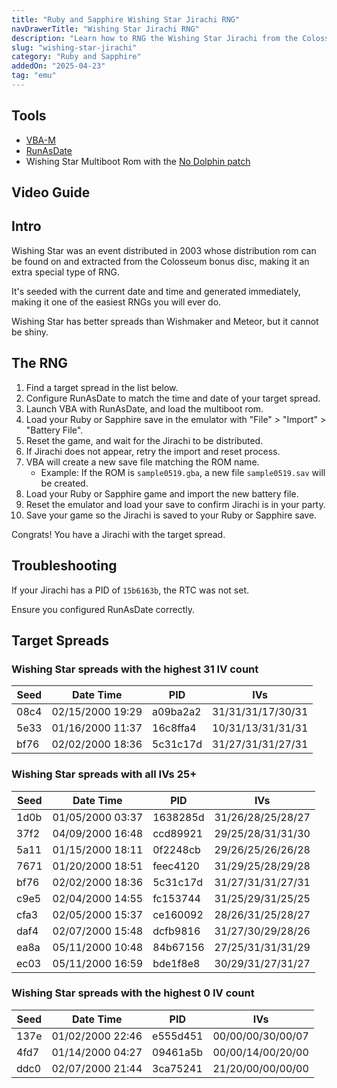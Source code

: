 ```yaml
---
title: "Ruby and Sapphire Wishing Star Jirachi RNG"
navDrawerTitle: "Wishing Star Jirachi RNG"
description: "Learn how to RNG the Wishing Star Jirachi from the Colosseum Bonus Disc in Ruby and Sapphire."
slug: "wishing-star-jirachi"
category: "Ruby and Sapphire"
addedOn: "2025-04-23"
tag: "emu"
---
```


## Tools

- [VBA-M](https://github.com/visualboyadvance-m/visualboyadvance-m/releases/latest)
- [RunAsDate](https://www.nirsoft.net/utils/run_as_date.html)
- Wishing Star Multiboot Rom with the [No Dolphin patch](/no-dolphin-patch)

## Video Guide

<YouTubeVideo src="https://www.youtube.com/embed/bw2XLZzsfdU?si=LUD28rVsZBDUzn0m" />

## Intro

Wishing Star was an event distributed in 2003 whose distribution rom can be found on and extracted from the Colosseum bonus disc, making it an extra special type of RNG.

It's seeded with the current date and time and generated immediately, making it one of the easiest RNGs you will ever do.

Wishing Star has better spreads than Wishmaker and Meteor, but it cannot be shiny.

## The RNG

1. Find a target spread in the list below.
2. Configure RunAsDate to match the time and date of your target spread.
3. Launch VBA with RunAsDate, and load the multiboot rom.
4. Load your Ruby or Sapphire save in the emulator with "File" > "Import" > "Battery File".
5. Reset the game, and wait for the Jirachi to be distributed.
6. If Jirachi does not appear, retry the import and reset process.
7. VBA will create a new save file matching the ROM name.
   - Example: If the ROM is `sample0519.gba`, a new file `sample0519.sav` will be created.
8. Load your Ruby or Sapphire game and import the new battery file.
9. Reset the emulator and load your save to confirm Jirachi is in your party.
10. Save your game so the Jirachi is saved to your Ruby or Sapphire save.

Congrats! You have a Jirachi with the target spread.

## Troubleshooting

If your Jirachi has a PID of `15b6163b`, the RTC was not set.

Ensure you configured RunAsDate correctly.

## Target Spreads

### Wishing Star spreads with the highest 31 IV count

| Seed | Date Time        | PID      | IVs               |
| ---- | ---------------- | -------- | ----------------- |
| 08c4 | 02/15/2000 19:29 | a09ba2a2 | 31/31/31/17/30/31 |
| 5e33 | 01/16/2000 11:37 | 16c8ffa4 | 10/31/13/31/31/31 |
| bf76 | 02/02/2000 18:36 | 5c31c17d | 31/27/31/31/27/31 |

### Wishing Star spreads with all IVs 25+

| Seed | Date Time        | PID      | IVs               |
| ---- | ---------------- | -------- | ----------------- |
| 1d0b | 01/05/2000 03:37 | 1638285d | 31/26/28/25/28/27 |
| 37f2 | 04/09/2000 16:48 | ccd89921 | 29/25/28/31/31/30 |
| 5a11 | 01/15/2000 18:11 | 0f2248cb | 29/26/25/26/26/28 |
| 7671 | 01/20/2000 18:51 | feec4120 | 31/29/25/28/29/28 |
| bf76 | 02/02/2000 18:36 | 5c31c17d | 31/27/31/31/27/31 |
| c9e5 | 02/04/2000 14:55 | fc153744 | 31/25/29/31/25/25 |
| cfa3 | 02/05/2000 15:37 | ce160092 | 28/26/31/25/28/27 |
| daf4 | 02/07/2000 15:48 | dcfb9816 | 31/27/30/29/28/26 |
| ea8a | 05/11/2000 10:48 | 84b67156 | 27/25/31/31/31/29 |
| ec03 | 05/11/2000 16:59 | bde1f8e8 | 30/29/31/27/31/27 |

### Wishing Star spreads with the highest 0 IV count

| Seed | Date Time        | PID      | IVs               |
| ---- | ---------------- | -------- | ----------------- |
| 137e | 01/02/2000 22:46 | e555d451 | 00/00/00/30/00/07 |
| 4fd7 | 01/14/2000 04:27 | 09461a5b | 00/00/14/00/20/00 |
| ddc0 | 02/07/2000 21:44 | 3ca75241 | 21/20/00/00/00/00 |
